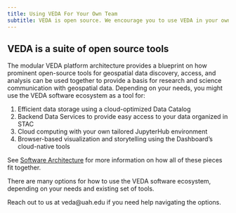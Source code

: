 ```yaml
---
title: Using VEDA For Your Own Team
subtitle: VEDA is open source. We encourage you to use VEDA in your own worlds. Here's how.
---
```


## VEDA is a suite of open source tools
The modular VEDA platform architecture provides a blueprint on how prominent open-source tools for geospatial data discovery, access, and analysis can be used together to provide a basis for research and science communication with geospatial data. Depending on your needs, you might use the VEDA software ecosystem as a tool for:

1. Efficient data storage using a cloud-optimized Data Catalog
2. Backend Data Services to provide easy access to your data organized in STAC
3. Cloud computing with your own tailored JupyterHub environment
4. Browser-based visualization and storytelling using the Dashboard's cloud-native tools

See [Software Architecture](../architecture.qmd) for more information on how all of these pieces fit together. 

There are many options for how to use the VEDA software ecosystem, depending on your needs and existing set of tools.

Reach out to us at veda@uah.edu if you need help navigating the options.


